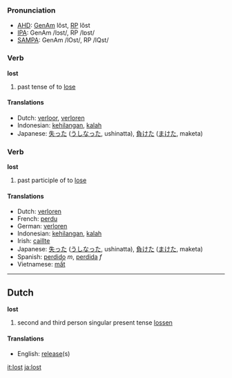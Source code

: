 === Pronunciation ===
*[[w:AHD|AHD]]: [[w:General American|GenAm]] lôst, [[w:Received Pronunciation|RP]] lŏst
*[[w:IPA|IPA]]: GenAm /lɔst/, RP /lɒst/
*[[w:SAMPA|SAMPA]]: GenAm /lOst/, RP /lQst/

=== Verb ===

'''lost'''

# past tense of to [[lose]]

==== Translations ====
*Dutch: [[verloor]], [[verloren]]
*Indonesian: [[hilang|kehilangan]], [[kalah]]
*Japanese: [[失った]] ([[うしなった]], ushinatta), [[負けた]] ([[まけた]], maketa)

=== Verb ===

'''lost'''

# past participle of to [[lose]]

==== Translations ====
*Dutch: [[verloren]]
*French: [[perdu]]
*German: [[verloren]]
*Indonesian: [[hilang|kehilangan]], [[kalah]]
*Irish: [[caillte]]
*Japanese: [[失った]] ([[うしなった]], ushinatta), [[負けた]] ([[まけた]], maketa)
*Spanish: [[perdido]] ''m'', [[perdida]] ''f''
*Vietnamese: [[mất]]
----

==Dutch==

'''lost'''

# second and third person singular present tense [[lossen]]

==== Translations ====
*English: [[release]](s)

[[it:lost]]
[[ja:lost]]